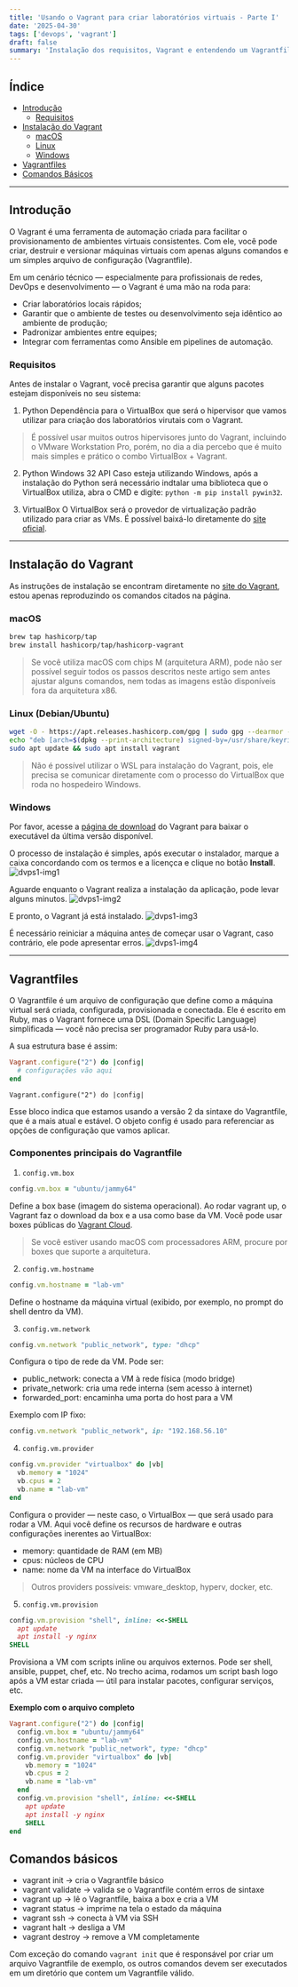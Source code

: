 ```yaml
---
title: 'Usando o Vagrant para criar laboratórios virtuais - Parte I'
date: '2025-04-30'
tags: ['devops', 'vagrant']
draft: false
summary: 'Instalação dos requisitos, Vagrant e entendendo um Vagrantfile'
---
```


## Índice
- [Introdução](#introdução)
  - [Requisitos](#requisitos)
- [Instalação do Vagrant](#instalação-do-vagrant)
  - [macOS](#macos)
  - [Linux](#linux-debianubuntu)
  - [Windows](#windows)
- [Vagrantfiles](#vagrantfiles)
- [Comandos Básicos](#comandos-básicos)

---

## Introdução
O Vagrant é uma ferramenta de automação criada para facilitar o provisionamento de ambientes virtuais consistentes. Com ele, você pode criar, destruir e versionar máquinas virtuais com apenas alguns comandos e um simples arquivo de configuração (Vagrantfile).

Em um cenário técnico — especialmente para profissionais de redes, DevOps e desenvolvimento — o Vagrant é uma mão na roda para:
- Criar laboratórios locais rápidos;
- Garantir que o ambiente de testes ou desenvolvimento seja idêntico ao ambiente de produção;
- Padronizar ambientes entre equipes;
- Integrar com ferramentas como Ansible em pipelines de automação.

### Requisitos
Antes de instalar o Vagrant, você precisa garantir que alguns pacotes estejam disponíveis no seu sistema:

1. Python
Dependência para o VirtualBox que será o hipervisor que vamos utilizar para criação dos laboratórios virutais com o Vagrant.
> É possível usar muitos outros hipervisores junto do Vagrant, incluindo o VMware Workstation Pro, porém, no dia a dia percebo que é muito mais simples e prático o combo VirtualBox + Vagrant.

2. Python Windows 32 API
Caso esteja utilizando Windows, após a instalação do Python será necessário indtalar uma biblioteca que o VirtualBox utiliza, abra o CMD e digite: `python -m pip install pywin32`.

3. VirtualBox
O VirtualBox será o provedor de virtualização padrão utilizado para criar as VMs. É possível baixá-lo diretamente do [site oficial](https://www.virtualbox.org/wiki/Downloads).

---

## Instalação do Vagrant

As instruções de instalação se encontram diretamente no [site do Vagrant](https://developer.hashicorp.com/vagrant/install), estou apenas reproduzindo os comandos citados na página.

### macOS
```sh
brew tap hashicorp/tap
brew install hashicorp/tap/hashicorp-vagrant
```
> Se você utiliza macOS com chips M (arquitetura ARM), pode não ser possível seguir todos os passos descritos neste artigo sem antes ajustar alguns comandos, nem todas as imagens estão disponíveis fora da arquitetura x86.

### Linux (Debian/Ubuntu)
```sh
wget -O - https://apt.releases.hashicorp.com/gpg | sudo gpg --dearmor -o /usr/share/keyrings/hashicorp-archive-keyring.gpg
echo "deb [arch=$(dpkg --print-architecture) signed-by=/usr/share/keyrings/hashicorp-archive-keyring.gpg] https://apt.releases.hashicorp.com $(lsb_release -cs) main" | sudo tee /etc/apt/sources.list.d/hashicorp.list
sudo apt update && sudo apt install vagrant
```
> Não é possível utilizar o WSL para instalação do Vagrant, pois, ele precisa se comunicar diretamente com o processo do VirtualBox que roda no hospedeiro Windows.

### Windows
Por favor, acesse a [página de download](https://developer.hashicorp.com/vagrant/install#windows) do Vagrant para baixar o executável da última versão disponível.

O processo de instalação é simples, após executar o instalador, marque a caixa concordando com os termos e a licençca e clique no botão **Install**.
![dvps1-img1](/images/dvps1-img1.png)

Aguarde enquanto o Vagrant realiza a instalação da aplicação, pode levar alguns minutos.
![dvps1-img2](/images/dvps1-img2.png)

E pronto, o Vagrant já está instalado.
![dvps1-img3](/images/dvps1-img3.png)

É necessário reiniciar a máquina antes de começar usar o Vagrant, caso contrário, ele pode apresentar erros.
![dvps1-img4](/images/dvps1-img4.png)

---

## Vagrantfiles
O Vagrantfile é um arquivo de configuração que define como a máquina virtual será criada, configurada, provisionada e conectada. Ele é escrito em Ruby, mas o Vagrant fornece uma DSL (Domain Specific Language) simplificada — você não precisa ser programador Ruby para usá-lo.

A sua estrutura base é assim:
```ruby
Vagrant.configure("2") do |config|
  # configurações vão aqui
end
```

`Vagrant.configure("2") do |config|`

Esse bloco indica que estamos usando a versão 2 da sintaxe do Vagrantfile, que é a mais atual e estável. O objeto config é usado para referenciar as opções de configuração que vamos aplicar.

### Componentes principais do Vagrantfile
1. `config.vm.box`
```ruby
config.vm.box = "ubuntu/jammy64"
```

Define a box base (imagem do sistema operacional). Ao rodar vagrant up, o Vagrant faz o download da box e a usa como base da VM. Você pode usar boxes públicas do [Vagrant Cloud](https://portal.cloud.hashicorp.com/vagrant/discover).
> Se você estiver usando macOS com processadores ARM, procure por boxes que suporte a arquitetura.

2. `config.vm.hostname`
```ruby
config.vm.hostname = "lab-vm"
```

Define o hostname da máquina virtual (exibido, por exemplo, no prompt do shell dentro da VM).

3. `config.vm.network`
```ruby
config.vm.network "public_network", type: "dhcp"
```
Configura o tipo de rede da VM. Pode ser:
- public_network: conecta a VM à rede física (modo bridge)
- private_network: cria uma rede interna (sem acesso à internet)
- forwarded_port: encaminha uma porta do host para a VM

Exemplo com IP fixo:
```ruby
config.vm.network "public_network", ip: "192.168.56.10"
```

4. `config.vm.provider`
```ruby
config.vm.provider "virtualbox" do |vb|
  vb.memory = "1024"
  vb.cpus = 2
  vb.name = "lab-vm"
end
```

Configura o provider — neste caso, o VirtualBox — que será usado para rodar a VM. Aqui você define os recursos de hardware e outras configurações inerentes ao VirtualBox:
- memory: quantidade de RAM (em MB)
- cpus: núcleos de CPU
- name: nome da VM na interface do VirtualBox
> Outros providers possíveis: vmware_desktop, hyperv, docker, etc.

5. `config.vm.provision`
```ruby
config.vm.provision "shell", inline: <<-SHELL
  apt update
  apt install -y nginx
SHELL
```

Provisiona a VM com scripts inline ou arquivos externos. Pode ser shell, ansible, puppet, chef, etc. No trecho acima, rodamos um script bash logo após a VM estar criada — útil para instalar pacotes, configurar serviços, etc.

**Exemplo com o arquivo completo**
```ruby
Vagrant.configure("2") do |config|
  config.vm.box = "ubuntu/jammy64"
  config.vm.hostname = "lab-vm"
  config.vm.network "public_network", type: "dhcp"
  config.vm.provider "virtualbox" do |vb|
    vb.memory = "1024"
    vb.cpus = 2
    vb.name = "lab-vm"
  end
  config.vm.provision "shell", inline: <<-SHELL
    apt update
    apt install -y nginx
    SHELL
end
```

## Comandos básicos
- vagrant init → cria o Vagrantfile básico
- vagrant validate → valida se o Vagrantfile contém erros de sintaxe
- vagrant up → lê o Vagrantfile, baixa a box e cria a VM
- vagrant status → imprime na tela o estado da máquina
- vagrant ssh → conecta à VM via SSH
- vagrant halt → desliga a VM
- vagrant destroy → remove a VM completamente

Com exceção do comando `vagrant init` que é responsável por criar um arquivo Vagrantfile de exemplo, os outros comandos devem ser executados em um diretório que contem um Vagrantfile válido.